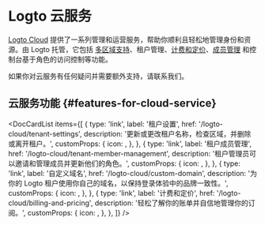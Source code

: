 
# Logto 云服务

[Logto Cloud](https://cloud.logto.io) 提供了一系列管理和运营服务，帮助你顺利且轻松地管理身份和资源。由 Logto 托管，它包括 [多区域支持](/logto-cloud/tenant-settings#tenant-region)、租户管理、[计费和定价](/logto-cloud/billing-and-pricing)、[成员管理](/logto-cloud/tenant-member-management) 和控制台基于角色的访问控制等功能。

如果你对云服务有任何疑问并需要额外支持，请联系我们。

## 云服务功能 \{#features-for-cloud-service}

<DocCardList
  items={[
    {
      type: 'link',
      label: '租户设置',
      href: '/logto-cloud/tenant-settings',
      description: '更新或更改租户名称，检查区域，并删除或离开租户。',
      customProps: {
        icon: <TenantSettings />,
      },
    },
    {
      type: 'link',
      label: '租户成员管理',
      href: '/logto-cloud/tenant-member-management',
      description: '租户管理员可以邀请和管理成员并更新他们的角色。',
      customProps: {
        icon: <TenantMemberManagement />,
      },
    },
    {
      type: 'link',
      label: '自定义域名',
      href: '/logto-cloud/custom-domain',
      description: '为你的 Logto 租户使用你自己的域名，以保持登录体验中的品牌一致性。',
      customProps: {
        icon: <CustomDomains />,
      },
    },
    {
      type: 'link',
      label: '计费和定价',
      href: '/logto-cloud/billing-and-pricing',
      description: '轻松了解你的账单并自信地管理你的订阅。',
      customProps: {
        icon: <PricingAndBilling />,
      },
    },
  ]}
/>
